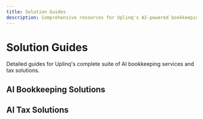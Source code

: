 ```yaml
---
title: Solution Guides
description: Comprehensive resources for Uplinq's AI-powered bookkeeping and tax solutions
---
```


# Solution Guides

Detailed guides for Uplinq's complete suite of AI bookkeeping services and tax solutions.

## AI Bookkeeping Solutions

<Cards>
  <Card title="AI Bookkeeping: Cash Basis" href="/docs/bookkeeping-tax-solution-guides/ai-bookkeeping-cash-basis" />
  <Card title="Historical AI Bookkeeping" href="/docs/bookkeeping-tax-solution-guides/historical-ai-bookkeeping" />
  <Card title="Enhanced AI Bookkeeping Products" href="/docs/bookkeeping-tax-solution-guides/enhanced-ai-bookkeeping" />
</Cards>

## AI Tax Solutions

<Cards>
  <Card title="AI Tax Filing" href="/docs/bookkeeping-tax-solution-guides/ai-tax-filing" />
  <Card title="Historical AI Tax Filing" href="/docs/bookkeeping-tax-solution-guides/historical-ai-tax-filing" />
  <Card title="Enhanced AI Tax Filing" href="/docs/bookkeeping-tax-solution-guides/enhanced-ai-tax-filing" />
  <Card title="AI Tax Strategy" href="/docs/bookkeeping-tax-solution-guides/ai-tax-strategy" />
</Cards>